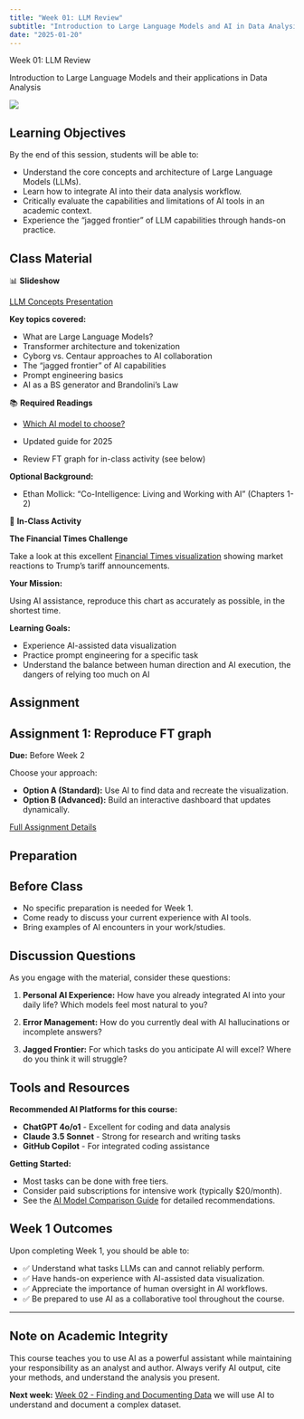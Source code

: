 ```yaml
---
title: "Week 01: LLM Review"
subtitle: "Introduction to Large Language Models and AI in Data Analysis"
date: "2025-01-20"
---
```


:::::: hero-section
::::: container
::: hero-title
Week 01: LLM Review
:::

::: hero-subtitle
Introduction to Large Language Models and their applications in Data Analysis
:::
:::::
::::::

![](../images/week1_pic.png)


## Learning Objectives

By the end of this session, students will be able to:

- Understand the core concepts and architecture of Large Language Models (LLMs).
- Learn how to integrate AI into their data analysis workflow.
- Critically evaluate the capabilities and limitations of AI tools in an academic context.
- Experience the "jagged frontier" of LLM capabilities through hands-on practice.

## Class Material

::::: {.week-card .card}
::: card-header
📊 **Slideshow**
:::

::: card-body
[LLM Concepts Presentation](https://gabors-data-analysis.com/courses/da-w-ai-2025/da-w-ai-01-llm-course.html){.slideshow-link}

**Key topics covered:**

- What are Large Language Models?
- Transformer architecture and tokenization
- Cyborg vs. Centaur approaches to AI collaboration
- The "jagged frontier" of AI capabilities
- Prompt engineering basics
- AI as a BS generator and Brandolini's Law
:::
:::::

::::: {.week-card .card}
::: card-header
📚 **Required Readings**
:::

::: card-body
- [Which AI model to choose?](assets/which-ai.html)

- Updated guide for 2025

- Review FT graph for in-class activity (see below)

**Optional Background:**

- Ethan Mollick: "Co-Intelligence: Living and Working with AI" (Chapters 1-2)
:::
:::::

::::: {.week-card .card}
::: card-header
🎯 **In-Class Activity**
:::

::: card-body
**The Financial Times Challenge**

Take a look at this excellent [Financial Times visualization](assets/ft-liberation-day-usd-yield-2025-04-11.jpg) showing market reactions to Trump's tariff announcements.

**Your Mission:**

Using AI assistance, reproduce this chart as accurately as possible, in the shortest time.

**Learning Goals:**

- Experience AI-assisted data visualization
- Practice prompt engineering for a specific task
- Understand the balance between human direction and AI execution, the dangers of relying too much on AI
:::
:::::

## Assignment

::: {.callout-note icon="📝"}
## Assignment 1: Reproduce FT graph

**Due:** Before Week 2

Choose your approach:

- **Option A (Standard):** Use AI to find data and recreate the visualization.
- **Option B (Advanced):** Build an interactive dashboard that updates dynamically.

[Full Assignment Details](../assignments/assignment_01.html){.assignment-badge}
:::

## Preparation

::: {.callout-tip icon="💡"}
## Before Class

- No specific preparation is needed for Week 1.
- Come ready to discuss your current experience with AI tools.
- Bring examples of AI encounters in your work/studies.
:::

## Discussion Questions

As you engage with the material, consider these questions:

1.  **Personal AI Experience:** How have you already integrated AI into your daily life? Which models feel most natural to you?

2.  **Error Management:** How do you currently deal with AI hallucinations or incomplete answers?

3.  **Jagged Frontier:** For which tasks do you anticipate AI will excel? Where do you think it will struggle?

## Tools and Resources

**Recommended AI Platforms for this course:**

- **ChatGPT 4o/o1** - Excellent for coding and data analysis
- **Claude 3.5 Sonnet** - Strong for research and writing tasks
- **GitHub Copilot** - For integrated coding assistance

**Getting Started:**

- Most tasks can be done with free tiers.
- Consider paid subscriptions for intensive work (typically $20/month).
- See the [AI Model Comparison Guide](assets/which-ai.html) for detailed recommendations.

## Week 1 Outcomes

Upon completing Week 1, you should be able to:

- ✅ Understand what tasks LLMs can and cannot reliably perform.
- ✅ Have hands-on experience with AI-assisted data visualization.
- ✅ Appreciate the importance of human oversight in AI workflows.
- ✅ Be prepared to use AI as a collaborative tool throughout the course.

------------------------------------------------------------------------

::: {.callout-important icon="⚠️"}
## Note on Academic Integrity

This course teaches you to use AI as a powerful assistant while maintaining your responsibility as an analyst and author. Always verify AI output, cite your methods, and understand the analysis you present.
:::

**Next week:** [Week 02 - Finding and Documenting Data](../week02/) we will use AI to understand and document a complex dataset.
